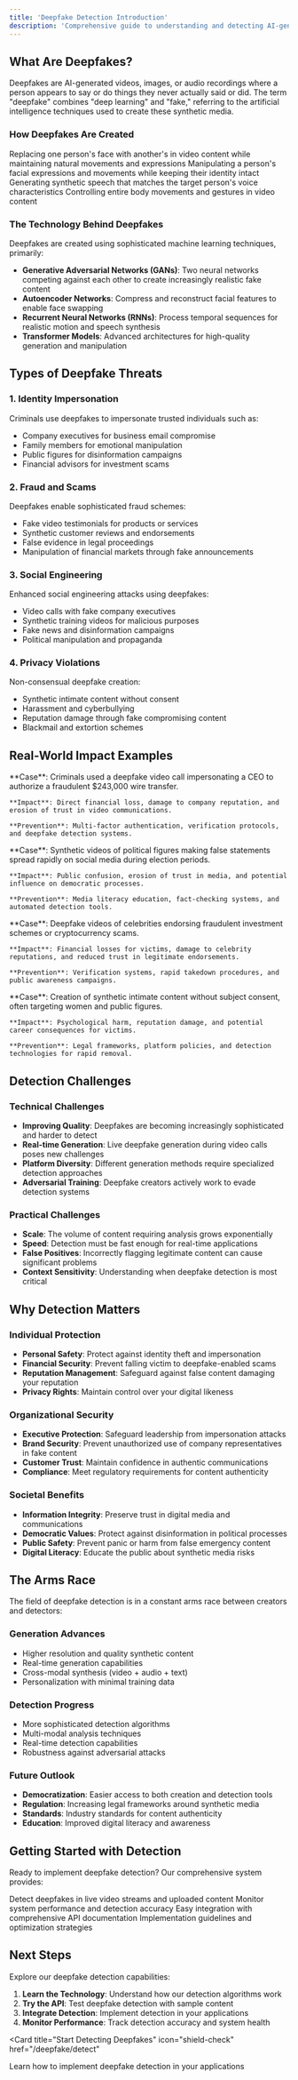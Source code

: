 ```yaml
---
title: 'Deepfake Detection Introduction'
description: 'Comprehensive guide to understanding and detecting AI-generated face swap videos and manipulated media'
---
```

## What Are Deepfakes?

Deepfakes are AI-generated videos, images, or audio recordings where a person appears to say or do things they never actually said or did. The term "deepfake" combines "deep learning" and "fake," referring to the artificial intelligence techniques used to create these synthetic media.

### How Deepfakes Are Created

<CardGroup cols={2}>
  <Card
    title="Face Swapping"
    icon="arrow-right-arrow-left"
  >
    Replacing one person's face with another's in video content while maintaining natural movements and expressions
  </Card>
  <Card
    title="Facial Reenactment"
    icon="masks-theater"
  >
    Manipulating a person's facial expressions and movements while keeping their identity intact
  </Card>
  <Card
    title="Speech Synthesis"
    icon="microphone-lines"
  >
    Generating synthetic speech that matches the target person's voice characteristics
  </Card>
  <Card
    title="Full Body Puppetry"
    icon="person"
  >
    Controlling entire body movements and gestures in video content
  </Card>
</CardGroup>

### The Technology Behind Deepfakes

Deepfakes are created using sophisticated machine learning techniques, primarily:

- **Generative Adversarial Networks (GANs)**: Two neural networks competing against each other to create increasingly realistic fake content
- **Autoencoder Networks**: Compress and reconstruct facial features to enable face swapping
- **Recurrent Neural Networks (RNNs)**: Process temporal sequences for realistic motion and speech synthesis
- **Transformer Models**: Advanced architectures for high-quality generation and manipulation

## Types of Deepfake Threats

### 1. **Identity Impersonation**
Criminals use deepfakes to impersonate trusted individuals such as:
- Company executives for business email compromise
- Family members for emotional manipulation
- Public figures for disinformation campaigns
- Financial advisors for investment scams

### 2. **Fraud and Scams**
Deepfakes enable sophisticated fraud schemes:
- Fake video testimonials for products or services
- Synthetic customer reviews and endorsements
- False evidence in legal proceedings
- Manipulation of financial markets through fake announcements

### 3. **Social Engineering**
Enhanced social engineering attacks using deepfakes:
- Video calls with fake company executives
- Synthetic training videos for malicious purposes
- Fake news and disinformation campaigns
- Political manipulation and propaganda

### 4. **Privacy Violations**
Non-consensual deepfake creation:
- Synthetic intimate content without consent
- Harassment and cyberbullying
- Reputation damage through fake compromising content
- Blackmail and extortion schemes

## Real-World Impact Examples

<AccordionGroup>
  <Accordion title="Business Email Compromise">
    **Case**: Criminals used a deepfake video call impersonating a CEO to authorize a fraudulent $243,000 wire transfer.
    
    **Impact**: Direct financial loss, damage to company reputation, and erosion of trust in video communications.
    
    **Prevention**: Multi-factor authentication, verification protocols, and deepfake detection systems.
  </Accordion>

  <Accordion title="Political Disinformation">
    **Case**: Synthetic videos of political figures making false statements spread rapidly on social media during election periods.
    
    **Impact**: Public confusion, erosion of trust in media, and potential influence on democratic processes.
    
    **Prevention**: Media literacy education, fact-checking systems, and automated detection tools.
  </Accordion>

  <Accordion title="Celebrity Impersonation Scams">
    **Case**: Deepfake videos of celebrities endorsing fraudulent investment schemes or cryptocurrency scams.
    
    **Impact**: Financial losses for victims, damage to celebrity reputations, and reduced trust in legitimate endorsements.
    
    **Prevention**: Verification systems, rapid takedown procedures, and public awareness campaigns.
  </Accordion>

  <Accordion title="Non-Consensual Content">
    **Case**: Creation of synthetic intimate content without subject consent, often targeting women and public figures.
    
    **Impact**: Psychological harm, reputation damage, and potential career consequences for victims.
    
    **Prevention**: Legal frameworks, platform policies, and detection technologies for rapid removal.
  </Accordion>
</AccordionGroup>

## Detection Challenges

### Technical Challenges
- **Improving Quality**: Deepfakes are becoming increasingly sophisticated and harder to detect
- **Real-time Generation**: Live deepfake generation during video calls poses new challenges
- **Platform Diversity**: Different generation methods require specialized detection approaches
- **Adversarial Training**: Deepfake creators actively work to evade detection systems

### Practical Challenges
- **Scale**: The volume of content requiring analysis grows exponentially
- **Speed**: Detection must be fast enough for real-time applications
- **False Positives**: Incorrectly flagging legitimate content can cause significant problems
- **Context Sensitivity**: Understanding when deepfake detection is most critical

## Why Detection Matters

### Individual Protection
- **Personal Safety**: Protect against identity theft and impersonation
- **Financial Security**: Prevent falling victim to deepfake-enabled scams
- **Reputation Management**: Safeguard against false content damaging your reputation
- **Privacy Rights**: Maintain control over your digital likeness

### Organizational Security
- **Executive Protection**: Safeguard leadership from impersonation attacks
- **Brand Security**: Prevent unauthorized use of company representatives in fake content
- **Customer Trust**: Maintain confidence in authentic communications
- **Compliance**: Meet regulatory requirements for content authenticity

### Societal Benefits
- **Information Integrity**: Preserve trust in digital media and communications
- **Democratic Values**: Protect against disinformation in political processes
- **Public Safety**: Prevent panic or harm from false emergency content
- **Digital Literacy**: Educate the public about synthetic media risks

## The Arms Race

The field of deepfake detection is in a constant arms race between creators and detectors:

### **Generation Advances**
- Higher resolution and quality synthetic content
- Real-time generation capabilities
- Cross-modal synthesis (video + audio + text)
- Personalization with minimal training data

### **Detection Progress**
- More sophisticated detection algorithms
- Multi-modal analysis techniques
- Real-time detection capabilities
- Robustness against adversarial attacks

### **Future Outlook**
- **Democratization**: Easier access to both creation and detection tools
- **Regulation**: Increasing legal frameworks around synthetic media
- **Standards**: Industry standards for content authenticity
- **Education**: Improved digital literacy and awareness

## Getting Started with Detection

Ready to implement deepfake detection? Our comprehensive system provides:

<CardGroup cols={2}>
  <Card
    title="Real-time Analysis"
    icon="clock"
    href="/deepfake/detect"
  >
    Detect deepfakes in live video streams and uploaded content
  </Card>
  <Card
    title="Health Monitoring"
    icon="heart-pulse"
    href="/deepfake/health-check"
  >
    Monitor system performance and detection accuracy
  </Card>
  <Card
    title="API Integration"
    icon="code"
    href="/api-reference/endpoint/faceswap-detection"
  >
    Easy integration with comprehensive API documentation
  </Card>
  <Card
    title="Best Practices"
    icon="lightbulb"
    href="/deepfake/detect"
  >
    Implementation guidelines and optimization strategies
  </Card>
</CardGroup>

## Next Steps

Explore our deepfake detection capabilities:

1. **Learn the Technology**: Understand how our detection algorithms work
2. **Try the API**: Test deepfake detection with sample content
3. **Integrate Detection**: Implement detection in your applications
4. **Monitor Performance**: Track detection accuracy and system health

<Card
  title="Start Detecting Deepfakes"
  icon="shield-check"
  href="/deepfake/detect"
>
  Learn how to implement deepfake detection in your applications
</Card> 